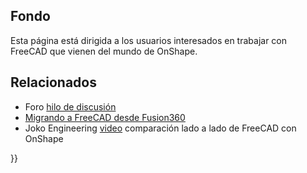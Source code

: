 <languages/>
{{TOCright}}

<span id="Background"></span>
== Fondo ==

Esta página está dirigida a los usuarios interesados en trabajar con FreeCAD que vienen del mundo de OnShape.

<span id="Related"></span>
== Relacionados ==

* Foro [https://forum.freecadweb.org/viewtopic.php?f=8&t=50973&p=437872#p437863 hilo de discusión] 
* [[Migrating_to_FreeCAD_from_Fusion360/es|Migrando a FreeCAD desde Fusion360]]
* Joko Engineering [https://youtu.be/oH8GOR8Jx88 video] comparación lado a lado de FreeCAD con OnShape


{{Userdocnavi{{#translation:}}}}